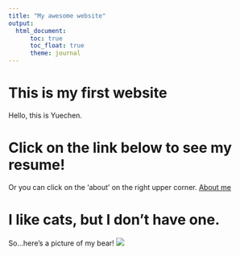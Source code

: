 ```yaml
---
title: "My awesome website"
output: 
  html_document:
      toc: true
      toc_float: true
      theme: journal
---
```

# This is my first website
Hello, this is Yuechen.

# Click on the link below to see my resume!
Or you can click on the 'about' on the right upper corner.
[About me](about.html)

# I like cats, but I don't have one. 
So...here's a picture of my bear!
![](./Beary.jpeg)




